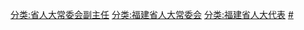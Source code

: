 [[分类:省人大常委会副主任|分类:省人大常委会副主任]]
[[分类:福建省人大常委会|分类:福建省人大常委会]]
[[分类:福建省人大代表|分类:福建省人大代表]]
[[分类:福建省各级人大常委会副主任|#]]